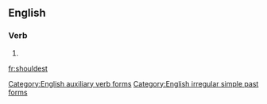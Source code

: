 ==English==

===Verb===
{{head|en|alternative form}}

# {{alternative form of|shouldst|lang=en}}

[[Category:English auxiliary verb forms]]
[[Category:English irregular simple past forms]]

[[fr:shouldest]]